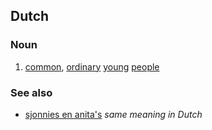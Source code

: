 ==Dutch==

===Noun===
{{head|nl|noun|g=p|head=[[johnny]][['s]] [[en]] [[marina]][['s]]}}

# {{context|Flemish|pejorative|lang=nl}} [[common]], [[ordinary]] [[young]] [[people]]

===See also===
* [[sjonnies en anita's]] ''same meaning in Dutch''